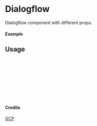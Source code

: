 
<Meta of={Dialogflow} title="GCP/Dialogflow" />

# Dialogflow

Dialogflow component with different props.

#### Example

<Canvas of={Dialogflow.Primary} />

## Usage

```ts
import { Dialogflow } from "yadl-ui";

const Example = () => {
  return (
      <Dialogflow />
  );
};

export default Example;
```

#### Credits
[GCP](https://cloud.google.com/icons)
